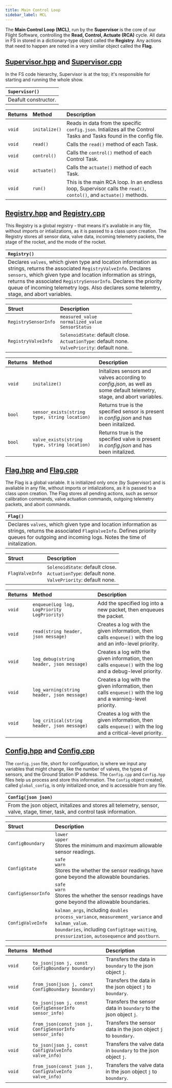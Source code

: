 ```yaml
---
title: Main Control Loop
sidebar_label: MCL
---
```


The **Main Control Loop (MCL)**, run by the **Supervisor** is the core of our Flight Software, controlling the **Read, Control, Actuate (RCA)** cycle.
All data in FS in stored in a dictionary-type object called the **Registry**. Any actions that need to happen are noted in a very similiar object called the **Flag**.

## [Supervisor.hpp](https://github.com/ProjectCaelus/cpp-flight-software/blob/master/include/flight/modules/mcl/Supervisor.hpp) and [Supervisor.cpp](https://github.com/ProjectCaelus/cpp-flight-software/blob/master/src/modules/mcl/Supervisor.cpp)

In the FS code hierarchy, Supervisor is at the top; it's responsible for starting and running the whole show.

| `Supervisor()`       |
| :------------------- |
| Deafult constructor. |

| Returns | Method        | Description                                                                                                         |
| :------ | :------------ | :------------------------------------------------------------------------------------------------------------------ |
| `void`  | `initalize()` | Reads in data from the specific `config.json`. Intializes all the Control Tasks and Tasks found in the config file. |
| `void`  | `read()`      | Calls the `read()` method of each Task.                                                                             |
| `void`  | `control()`   | Calls the `control()` method of each Control Task.                                                                  |
| `void`  | `actuate()`   | Calls the `actuate()` method of each Task.                                                                          |
| `void`  | `run()`       | This is the main RCA loop. In an endless loop, Supervisor calls the `read()`, `contol()`, and `actuate()` methods.  |

## [Registry.hpp](https://github.com/ProjectCaelus/cpp-flight-software/blob/master/include/flight/modules/mcl/Registry.hpp) and [Registry.cpp](https://github.com/ProjectCaelus/cpp-flight-software/blob/master/src/modules/mcl/Registry.cpp)

This Registry is a global registry - that means it's avaliable in any file, without imports or intializations, as it is passed to a class upon creation.
The Registry stores all sensor data, valve data, incoming telemetry packets, the stage of the rocket, and the mode of the rocket.

| `Registry()`                                                                                                                                                                                                                                                                                                                                                 |
| :----------------------------------------------------------------------------------------------------------------------------------------------------------------------------------------------------------------------------------------------------------------------------------------------------------------------------------------------------------- |
| Declares `valves`, which given type and location information as strings, returns the associated `RegistryValveInfo`. Declares `sensors`, which given type and location information as strings, returns the associated `RegistrySensorInfo`. Declares the priority queue of incoming telemetry logs. Also declares some telemtry, stage, and abort variables. |

| Struct               | Description                                                                                                 |
| :------------------- | :---------------------------------------------------------------------------------------------------------- |
| `RegistrySensorInfo` | `measured_value` <br /> `normalized_value` <br /> `SensorStatus`                                            |
| `RegistryValveInfo`  | `SolenoidState`: default close. <br /> `ActuationType`: default none. <br /> `ValvePriority`: default none. |

| Returns | Method                                        | Description                                                                                                              |
| :------ | :-------------------------------------------- | :----------------------------------------------------------------------------------------------------------------------- |
| `void`  | `initalize()`                                 | Initalizes sensors and valves according to _config.json_, as well as some default telemetry, stage, and abort variables. |
| `bool`  | `sensor_exists(string type, string location)` | Returns true is the specified sensor is present in _config.json_ and has been initalized.                                |
| `bool`  | `valve_exists(string type, string location)`  | Returns true is the specified valve is present in _config.json_ and has been initalized.                                 |

## [Flag.hpp](https://github.com/ProjectCaelus/cpp-flight-software/blob/master/include/flight/modules/mcl/Flag.hpp) and [Flag.cpp](https://github.com/ProjectCaelus/cpp-flight-software/blob/master/src/modules/mcl/Flag.cpp)

The Flag is a global variable. It is initialized only once (by Supervisor) and is avaliable in any file, without imports or intializations, as it is passed to a class upon creation.
The Flag stores all pending actions, such as sensor calibration commands, valve actuation commands, outgoing telemetry packets, and abort commands.

| `Flag()`                                                                                                                                                                                                  |
| :-------------------------------------------------------------------------------------------------------------------------------------------------------------------------------------------------------- |
| Declares `valves`, which given type and location information as strings, returns the associated `FlagValveInfo`. Defines priority queues for outgoing and incoming logs. Notes the time of initalization. |

| Struct          | Description                                                                                                 |
| :-------------- | :---------------------------------------------------------------------------------------------------------- |
| `FlagValveInfo` | `SolenoidState`: default close. <br /> `ActuationType`: default none. <br /> `ValvePriority`: default none. |

| Returns | Method                                      | Description                                                                                                  |
| :------ | :------------------------------------------ | :----------------------------------------------------------------------------------------------------------- |
| `void`  | `enqueue(Log log, LogPriority LogPriority)` | Add the specified log into a new packet, then enqueues the packet.                                           |
| `void`  | `read(string header, json message)`         | Creates a log with the given information, then calls `enqueue()` with the log and an info-level priority.    |
| `void`  | `log_debug(string header, json message)`    | Creates a log with the given information, then calls `enqueue()` with the log and a debug-level priority.    |
| `void`  | `log_warning(string header, json message)`  | Creates a log with the given information, then calls `enqueue()` with the log and a warning-level priority.  |
| `void`  | `log_critical(string header, json message)` | Creates a log with the given information, then calls `enqueue()` with the log and a critical-level priority. |

## [Config.hpp](https://github.com/ProjectCaelus/cpp-flight-software/blob/master/include/flight/modules/mcl/Config.hpp) and [Config.cpp](https://github.com/ProjectCaelus/cpp-flight-software/blob/master/src/modules/mcl/Config.cpp)

The `config.json` file, short for configuration, is where we input any variables that might change, like the number of valves, the types of sensors, and the Ground Station IP address.
The `Config.cpp` and `Config.hpp` files help us process and store this information. The `Config` object created, called `global_config`, is only initialized once, and is accessible from any file.

| `Config(json json)`                                                                                                         |
| :-------------------------------------------------------------------------------------------------------------------------- |
| From the json object, initalizes and stores all telemetry, sensor, valve, stage, timer, task, and control task information. |

| Struct             | Description                                                                                                                                                                                                       |
| :----------------- | :---------------------------------------------------------------------------------------------------------------------------------------------------------------------------------------------------------------- |
| `ConfigBoundary`   | `lower` <br /> `upper` <br /> Stores the minimum and maximum allowable sensor readings.                                                                                                                           |
| `ConfigState`      | `safe` <br /> `warn` <br /> Stores the whether the sensor readings have gone beyond the allowable boundaries.                                                                                                     |
| `ConfigSensorInfo` | `safe` <br /> `warn` <br /> Stores the whether the sensor readings have gone beyond the allowable boundaries.                                                                                                     |
| `ConfigValveInfo`  | `kalman_args`, including `doubles` `process_variance`, `measurement_variance` and `kalman_value`. <br /> `boundaries`, including `ConfigStage` `waiting`, `pressurization`, `autosequence` and `postburn`. <br /> |

| Returns | Method                                                  | Description                                                     |
| :------ | :------------------------------------------------------ | :-------------------------------------------------------------- |
| `void`  | `to_json(json j, const ConfigBoundary boundary)`        | Transfers the data in `boundary` to the json object `j`.        |
| `void`  | `from_json(json j, const ConfigBoundary boundary)`      | Transfers the data in the json object `j` to `boundary`.        |
| `void`  | `to_json(json j, const ConfigSensorInfo sensor_info)`   | Transfers the sensor data in `boundary` to the json object `j`. |
| `void`  | `from_json(const json j, ConfigSensorInfo sensor_info)` | Transfers the sensor data in the json object `j` to `boundary`. |
| `void`  | `to_json(json j, const ConfigValveInfo valve_info)`     | Transfers the valve data in `boundary` to the json object `j`.  |
| `void`  | `from_json(const json j, ConfigValveInfo valve_info)`   | Transfers the valve data in the json object `j` to `boundary`.  |
